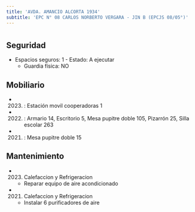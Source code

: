 ```yaml
---
title: 'AVDA. AMANCIO ALCORTA 1934'
subtitle: 'EPC N° 08 CARLOS NORBERTO VERGARA - JIN B (EPCJS 08/05°)'
---
```


#


## Seguridad

*  Espacios seguros: 1 - Estado: A ejecutar 
    + Guardia física: NO





## Mobiliario

*  (2023) : Estación movil cooperadoras 1 

*  (2022) : Armario 14, Escritorio 5, Mesa pupitre doble 105, Pizarrón 25, Silla escolar 263 

*  (2021) : Mesa pupitre doble 15 





## Mantenimiento

*  (2023) Calefaccion y Refrigeracion 
    + Reparar equipo de aire acondicionado

*  (2021) Calefaccion y Refrigeracion 
    + Instalar 6 purificadores de aire




